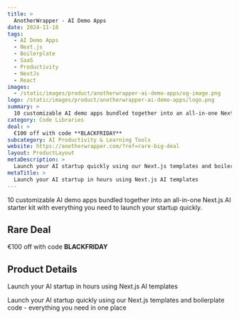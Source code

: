 ```yaml
---
title: >
  AnotherWrapper - AI Demo Apps
date: 2024-11-18
tags:
  - AI Demo Apps
  - Next.js
  - Boilerplate
  - SaaS
  - Productivity
  - NextJs
  - React
images:
  - /static/images/product/anotherwrapper-ai-demo-apps/og-image.png
logo: /static/images/product/anotherwrapper-ai-demo-apps/logo.png
summary: >
  10 customizable AI demo apps bundled together into an all-in-one Next.js AI starter kit with everything you need to launch your startup quickly.
category: Code Libraries
deal: >
  €100 off with code **BLACKFRIDAY**
subcategory: AI Productivity & Learning Tools
website: https://anotherwrapper.com/?ref=rare-big-deal
layout: ProductLayout
metaDescription: >
  Launch your AI startup quickly using our Next.js templates and boilerplate code - everything you need in one place
metaTitle: >
  Launch your AI startup in hours using Next.js AI templates
---
```

10 customizable AI demo apps bundled together into an all-in-one Next.js AI starter kit with everything you need to launch your startup quickly.

## Rare Deal

€100 off with code **BLACKFRIDAY**
## Product Details
Launch your AI startup in hours using Next.js AI templates

Launch your AI startup quickly using our Next.js templates and boilerplate code - everything you need in one place
